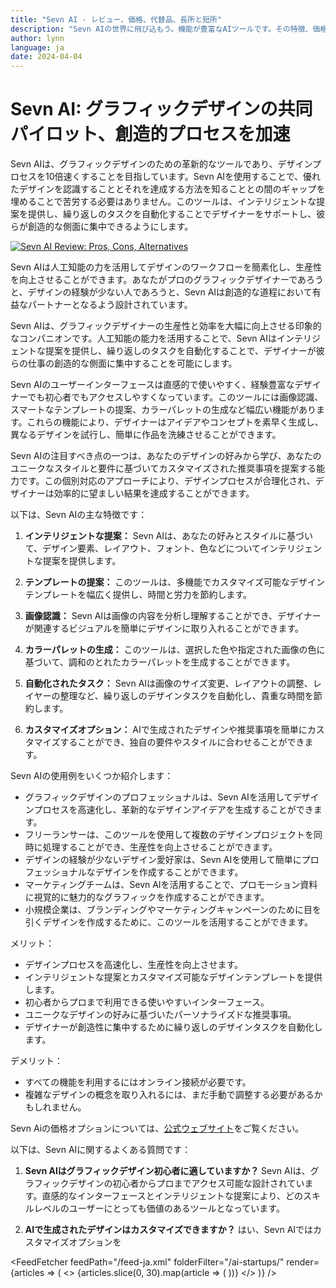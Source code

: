 ```yaml
---
title: "Sevn AI - レビュー、価格、代替品、長所と短所"
description: "Sevn AIの世界に飛び込もう。機能が豊富なAIツールです。その特徴、価格、そしてどのようにインパクトを与えているかを学びましょう。見逃さないでください！"
author: lynn
language: ja
date: 2024-04-04
---
```


# Sevn AI: グラフィックデザインの共同パイロット、創造的プロセスを加速
        
Sevn AIは、グラフィックデザインのための革新的なツールであり、デザインプロセスを10倍速くすることを目指しています。Sevn AIを使用することで、優れたデザインを認識することとそれを達成する方法を知ることとの間のギャップを埋めることで苦労する必要はありません。このツールは、インテリジェントな提案を提供し、繰り返しのタスクを自動化することでデザイナーをサポートし、彼らが創造的な側面に集中できるようにします。


<BlogHeader />


[![Sevn AI Review: Pros, Cons, Alternatives](/ai-startups/sevn-ai.png)](https://www.ycombinator.com/companies/sevnai)



Sevn AIは人工知能の力を活用してデザインのワークフローを簡素化し、生産性を向上させることができます。あなたがプロのグラフィックデザイナーであろうと、デザインの経験が少ない人であろうと、Sevn AIは創造的な道程において有益なパートナーとなるよう設計されています。

Sevn AIは、グラフィックデザイナーの生産性と効率を大幅に向上させる印象的なコンパニオンです。人工知能の能力を活用することで、Sevn AIはインテリジェントな提案を提供し、繰り返しのタスクを自動化することで、デザイナーが彼らの仕事の創造的な側面に集中することを可能にします。

Sevn AIのユーザーインターフェースは直感的で使いやすく、経験豊富なデザイナーでも初心者でもアクセスしやすくなっています。このツールには画像認識、スマートなテンプレートの提案、カラーパレットの生成など幅広い機能があります。これらの機能により、デザイナーはアイデアやコンセプトを素早く生成し、異なるデザインを試行し、簡単に作品を洗練させることができます。

Sevn AIの注目すべき点の一つは、あなたのデザインの好みから学び、あなたのユニークなスタイルと要件に基づいてカスタマイズされた推奨事項を提案する能力です。この個別対応のアプローチにより、デザインプロセスが合理化され、デザイナーは効率的に望ましい結果を達成することができます。

以下は、Sevn AIの主な特徴です：

1. **インテリジェントな提案：** Sevn AIは、あなたの好みとスタイルに基づいて、デザイン要素、レイアウト、フォント、色などについてインテリジェントな提案を提供します。

2. **テンプレートの提案：** このツールは、多機能でカスタマイズ可能なデザインテンプレートを幅広く提供し、時間と労力を節約します。

3. **画像認識：** Sevn AIは画像の内容を分析し理解することができ、デザイナーが関連するビジュアルを簡単にデザインに取り入れることができます。

4. **カラーパレットの生成：** このツールは、選択した色や指定された画像の色に基づいて、調和のとれたカラーパレットを生成することができます。

5. **自動化されたタスク：** Sevn AIは画像のサイズ変更、レイアウトの調整、レイヤーの整理など、繰り返しのデザインタスクを自動化し、貴重な時間を節約します。

6. **カスタマイズオプション：** AIで生成されたデザインや推奨事項を簡単にカスタマイズすることができ、独自の要件やスタイルに合わせることができます。

Sevn AIの使用例をいくつか紹介します：

- グラフィックデザインのプロフェッショナルは、Sevn AIを活用してデザインプロセスを高速化し、革新的なデザインアイデアを生成することができます。
- フリーランサーは、このツールを使用して複数のデザインプロジェクトを同時に処理することができ、生産性を向上させることができます。
- デザインの経験が少ないデザイン愛好家は、Sevn AIを使用して簡単にプロフェッショナルなデザインを作成することができます。
- マーケティングチームは、Sevn AIを活用することで、プロモーション資料に視覚的に魅力的なグラフィックを作成することができます。
- 小規模企業は、ブランディングやマーケティングキャンペーンのために目を引くデザインを作成するために、このツールを活用することができます。

メリット：
- デザインプロセスを高速化し、生産性を向上させます。
- インテリジェントな提案とカスタマイズ可能なデザインテンプレートを提供します。
- 初心者からプロまで利用できる使いやすいインターフェース。
- ユニークなデザインの好みに基づいたパーソナライズドな推奨事項。
- デザイナーが創造性に集中するために繰り返しのデザインタスクを自動化します。

デメリット：
- すべての機能を利用するにはオンライン接続が必要です。
- 複雑なデザインの概念を取り入れるには、まだ手動で調整する必要があるかもしれません。

Sevn Aiの価格オプションについては、[公式ウェブサイト](https://www.ycombinator.com/companies/sevnai)をご覧ください。

以下は、Sevn AIに関するよくある質問です：

1. **Sevn AIはグラフィックデザイン初心者に適していますか？**
   Sevn AIは、グラフィックデザインの初心者からプロまでアクセス可能な設計されています。直感的なインターフェースとインテリジェントな提案により、どのスキルレベルのユーザーにとっても価値のあるツールとなっています。

2. **AIで生成されたデザインはカスタマイズできますか？**
   はい、Sevn AIではカスタマイズオプションを


<AdComponent />


<FeedFetcher feedPath="/feed-ja.xml" folderFilter="/ai-startups/" render={articles => (
    <>
        <Cards>
            {articles.slice(0, 30).map(article => (
                <Card key={article.link} title={article.title} href={article.link} />
            ))}
        </Cards>
    </>
)} />

